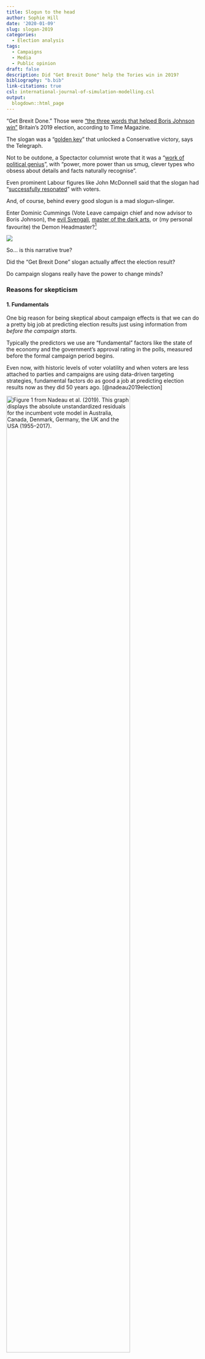 ```yaml
---
title: Slogun to the head
author: Sophie Hill
date: '2020-01-09'
slug: slogan-2019
categories:
  - Election analysis
tags:
  - Campaigns
  - Media
  - Public opinion
draft: false
description: Did "Get Brexit Done" help the Tories win in 2019?
bibliography: "b.bib"
link-citations: true
csl: international-journal-of-simulation-modelling.csl
output:
  blogdown::html_page
---
```



"Get Brexit Done." Those were ["the three words that helped Boris Johnson win"](https://time.com/5749478/get-brexit-done-slogan-uk-election/) Britain's 2019 election, according to Time Magazine.

The slogan was a "[golden key](https://www.telegraph.co.uk/politics/2019/12/14/get-brexit-done-perhaps-greatest-example-golden-slogan-lifetime/)" that unlocked a Conservative victory, says the Telegraph.

Not to be outdone, a Spectactor columnist wrote that it was a "[work of political genius](https://blogs.spectator.co.uk/2019/09/the-genius-of-boriss-brexit-slogan/)", with "power, more power than us smug, clever types who obsess about details and facts naturally recognise".

Even prominent Labour figures like John McDonnell said that the slogan had "[successfully resonated](https://labourlist.org/2019/12/i-dont-think-our-narrative-was-good-enough-says-mcdonnell/)" with voters.

And, of course, behind every good slogun is a mad slogun-slinger.

Enter Dominic Cummings (Vote Leave campaign chief and now advisor to Boris Johnson), the [evil Svengali](https://www.mirror.co.uk/news/politics/dominic-cummings-evil-svengali-behind-19522317), [master of the dark arts](https://www.theguardian.com/politics/2019/jul/26/dominic-cummings-a-career-psychopath-in-downing-street), or (my personal favourite) the Demon Headmaster?^[For the uninitiated: watch [this](https://www.youtube.com/watch?v=4dQyPSJYZxk), but don't look into his eyes!]


![](/post/2020-01-09-slogan_files/cummings1.jpeg)

So... is this narrative true? 

Did the "Get Brexit Done" slogan actually affect the election result?

Do campaign slogans really have the power to change minds?

### Reasons for skepticism



#### 1. Fundamentals

One big reason for being skeptical about campaign effects is that we can do a pretty big job at predicting election results just using information from _before the campaign starts_. 

Typically the predictors we use are "fundamental" factors like the state of the economy and the government's approval rating in the polls, measured before the formal campaign period begins. 

Even now, with historic levels of voter volatility and 
when voters are less attached to parties and campaigns are using data-driven targeting strategies, fundamental factors do as good a job at predicting election results now as they did 50 years ago. [@nadeau2019election]

<img src="/images/residuals.png" alt="Figure 1 from Nadeau et al. (2019). This graph displays the absolute unstandardized residuals for the incumbent vote model in Australia, Canada, Denmark, Germany, the UK and the USA (1955–2017)." width="80%" />


<details>
  <summary>What does this chart show?</summary>
 <p> This chart shows the size of the prediction error from a simple model based on "fundamentals" (support for incumbent in the polls and GDP growth, both measured 3 months before the election) to predict election results. The "error" is the difference between the incumbent vote share predicted by the model and the actual incumbent vote share in that election. The higher the dot, the larger the prediction error. Most of the errors are under 5 percentage points, though there are a few outliers corresponding to elections in which the incumbent party suffered an historic landslide defeat. The horizontal line is a slightly-fancier version of a moving average. It shows that the size of these prediction errors hasn't changed over time: the fundamental model is as good at predicting elections now as it was 60 years ago! </p>
</details> 

#### 2. Causal evidence

Political scientists have also spent a long time trying to directly estimate the causal effect of campaign contact on voter persuasion. 

Often, this means conducting a field experiment, where the researcher partners with a campaign and randomizes some aspect of the campaign outreach.

<img src="/images/random.gif" alt="Animated gif from the TV show Summer Heights High, in which a character says 'I am so random, I can't believe I just did that...'" width="50%" />

For example, imagine that you have a list of all the households in a certain district, and for each one you flip a coin to determine whether or not that household receives a campaign leaflet. Then you can conduct a follow-up survey of all households in that district and compare the "treatment" and "control" groups to isolate the effect of the leaflets on support for a given candidate or issue.

We can also try to estimate a causal effect even when there wasn't a randomized controlled experiment but, well, that's a subject for another post... 

There are many existing studies that use real-world experiments to estimate the effect of campaign contact on voter behaviour. (Though almost all are from the US context, making it harder to generalize these findings to other countries.) 

Rather than focus on any one particular study, what we really want to do is to somehow _aggregate_ all of the existing evidence.

And luckily for us, political scientists [Josh Kalla](https://twitter.com/j_kalla) and [David Broockman](https://twitter.com/dbroockman) have done just that! They conducted a _meta-analysis_, aggregating evidence from 40 existing studies that estimated the causal effect of campaign contact (mail, phone calls, TV, online ads, canvassing) on voter persuasion. [@kalla2018minimal]

Here's what they found:

>Together, these studies suggest that the most optimistic estimate that could be warranted from the literature is that campaign contact persuades about 1 in 175 voters, but that our best guess is that it persuades about 1 in 800 voters, substantively zero.

That's right. Based on all of the existing evidence, our _best guess_ of the effect of campaign contact during general elections is **zero**.

But... Kalla & Broockman didn't stop there. Next, they partnered with an independent campaign group and did *a bunch more experiments*! 


### Secret sauce

So at this point you might be thinking: well, this evidence is about campaign _contact_ not campaign messaging.

And... that's true. It's hard to evaluate how good "Get Brexit Done" is relative to other slogans, because we don't really know what that universe is. 

It's possible that while most campaign persuasion is ineffective - maybe THIS was the one slogan that really did reasonate!

So... first off I will note that this type of "secret sauce" argument is pretty difficult to falsify. 

However, maybe we can test this directly. Suppose that the Get Brexit Done slogan really had an impact. What are some observable implications?

1. increased salience of Brexit during the campaign

2. voters feeling relieved at the prospect of brexit being over

3. increased clarity around the Tory position on breixt?

### Targeting

OK so maybe it didn't have an impact that we can detect when we look at voters overall - but maybe it was targeted towards some key groups, say swing voters in marginal seats?

Looking at the Conservatives spending on Facebook ads I was struck by a couple things.

First, Get Brexit Done appears fairly often. And it is packaged in various different ways to appeal to different groups. So - if anything - this appears to be a kind of omnibus slogan, and the targeted part comes in the style and format of the ad.

Second, the bulk of Tory ads on Facebook were really about Corbyn.

### Was it actually about persuasion?

So you might be wondering. If political scientists are so convinced that campaign persuasion doesn't really work... why are campaigns still spending so much money on it??

Well - a number of reasons. Campaign operatives don't really have an incentive to make themselves redundant. Also if one side completely gave up the dynamic would be different. Ads might have indirect effects - e.g. generating media coverage on favorable issues? 

But - another possibility. What if these ads are not intended to persuade anyone?

most of these ads click through to a data-gathering exercise.

collecting contact information and political attitudes on lots of people.

not so much about persuasion as identifying voters who already sympathize with you and gathering a BUNCH of data on them.

why? so you can get them to the polls!


this could be used to targeting GOTV efforts.

and NOTE - these actually work!

### How to talk about campaigns

1. Don't say that a slogan/policy/candidate "resonated" with voters. 

2. Memorable slogans don't always reflect the bulk of the messaging that voters receive.

2. Campaigns are more about GOTV than about appealing to swing voters. 

### Walking the walk

The slogan "Get Brexit done" didn't have much effect. But... actually getting Brexit done did! See immediate changes in Gov approval on this and a decline in the salience of the issue.

This shows that the fact that campaigns don't persuade voters doesn't mean that they aren't able or willing to change their views... they justt want to see the proof... 


### So... can voters *ever* be influenced?

Persuasion is hard. Mobilization is more feasible. Meta-analyses of GOTV campaigns show a modest but substantively important effect.

Traditional persuasion = highlighting a candidate's "good" features (e.g. a valence quality, or a position that you think the voter already agrees with)

but other forms of persuasion are more interactive.

Kalla & Broockman - yup the same dudes - did another big study where they showed that it IS possible to persuade people... using deep canvassing. Crucially thouhg, this is on a issue (trans rights) that - while it has become politicized in recent years, is not an issue that most voters have necessarily fit into their core set of political attitudes. 










### References

